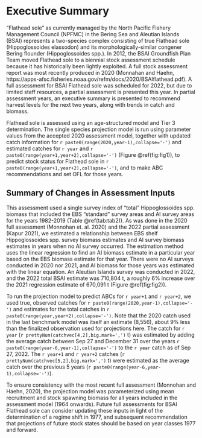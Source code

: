 # Executive Summary

“Flathead sole” as currently managed by the North Pacific Fishery Management Council (NPFMC) in the Bering Sea and Aleutian Islands (BSAI) represents a two-species complex consisting of true Flathead sole (Hippoglossoides elassodon) and its morphologically-similar congener Bering flounder (Hippoglossoides spp.). In 2012, the BSAI Groundfish Plan Team moved Flathead sole to a biennial stock assessment schedule because it has historically been lightly exploited. A full stock assessment report was most recently produced in 2020 (Monnahan and Haehn, https://apps-afsc.fisheries.noaa.gov/refm/docs/2020/BSAIflathead.pdf). A full assessment for BSAI Flathead sole was scheduled for 2022, but due to limited staff resources, a partial assessment is presented this year. In partial assessment years, an executive summary is presented to recommend harvest levels for the next two years, along with trends in catch and biomass.

Flathead sole is assessed using an age-structured model and Tier 3 determination. The single species projection model is run using parameter values from the accepted 2020 assessment model, together with updated catch information for `r paste0(range(2020,year-1),collapse='-')` and estimated catches for `r year` and `r paste0(range(year+1,year+2),collapse='-')` (Figure \@ref(fig:fig1)), to predict stock status for Flathead sole in `r paste0(range(year+1,year+2),collapse='-')`, and to make ABC recommendations and set OFL for those years.

## Summary of Changes in Assessment Inputs

This assessment used a single survey index of “total” Hippoglossoides spp. biomass that included the EBS “standard” survey areas and AI survey areas for the years 1982-2019 (Table \@ref(tab:tab2)). As was done in the 2020 full assessment (Monnohan et. al. 2020) and the 2022 partial assessment (Kapur 2021), we estimated a relationship between EBS shelf Hippoglossoides spp. survey biomass estimates and AI survey biomass estimates in years when no AI survey occurred. The estimation method uses the linear regression to find an AI biomass estimate in a particular year based on the EBS biomass estimate for that year. There were no AI surveys conducted in 2020 nor 2021, and AI biomass for those years was estimated with the linear equation. An Aleutian Islands survey was conducted in 2022, and the 2022 total BSAI estimate was 710,804 t, a roughly 6% increase over the 2021 regression estimate of 670,091 t (Figure \@ref(fig:fig2)).

To run the projection model to predict ABCs for `r year+1` and `r year+2`, we used true, observed catches for `r paste0(range(2020,year-1),collapse='-')` and estimates for the total catches in `r paste0(range(year,year+2),collapse='-')`. Note that the 2020 catch used in the last benchmark model was itself an estimate (8,556), about 9% less than the finalized observation used for projections here. The catch for `r year` (`r prettyNum(catchvec[4,2],big.mark=',')` t) was estimated by adding the average catch between Sep 27 and December 31 over the years `r paste0(range(year-6,year-1),collapse='-')` to the `r year` catch as of Sep 27, 2022. The `r year+1` and `r year+2` catches (`r prettyNum(catchvec[5,2],big.mark=',')` t) were estimated as the average catch over the previous 5 years (`r paste0(range(year-6,year-1),collapse='-')`).

To ensure consistency with the most recent full assessment (Monnohan and Haehn, 2020), the projection model was parameterized using mean recruitment and stock spawning biomass for all years included in the assessment model (1964 onwards). Future full assessments for BSAI Flathead sole can consider updating these inputs in light of the determination of a regime shift in 1977, and subsequent recommendation that projections of future stock states should be based on year classes 1977 and forward.


